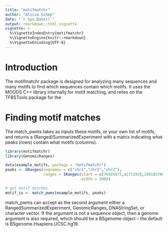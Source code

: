 ```yaml
---
title: "motifmatchr"
author: "Alicia Schep"
date: "`r Sys.Date()`"
output: rmarkdown::html_vignette
vignette: >
  %\VignetteIndexEntry{motifmatchr}
  %\VignetteEngine{knitr::rmarkdown}
  %\VignetteEncoding{UTF-8}
---
```


# Introduction

The motifmatchr package is designed for analyzing many sequences and many motifs to find which sequences contain which motifs. It uses the MOODS C++ library internally for motif matching, and relies on the TFBSTools package for the   

# Finding motif matches

The match_pwms takes as inputs these motifs, or your own list of motifs, and returns a (Ranged)SummarizedExperiment with a matrix indicating what peaks (rows) contain what motifs (columns). 

```r
library(motifmatchr)
library(GenomicRanges)

data(example_motifs, package = "motifmatchr")
peaks <- GRanges(seqnames = c("chr1","chr2","chr2"),
                 ranges = IRanges(start = c(76585873,42772928,100183786),
                                  width = 500))

# get motif matches
motif_ix <- match_pwms(example_motifs, peaks) 
```

match_pwms can accept as the second argument either a RangedSummarizedExperiment, GenomicRanges, DNAStringSet, or character vector.  If the argument is not a sequence object, then a genome argument is also required, which should be a BSgenome object -- the default is BSgenome.Hsapiens.UCSC.hg19.   
